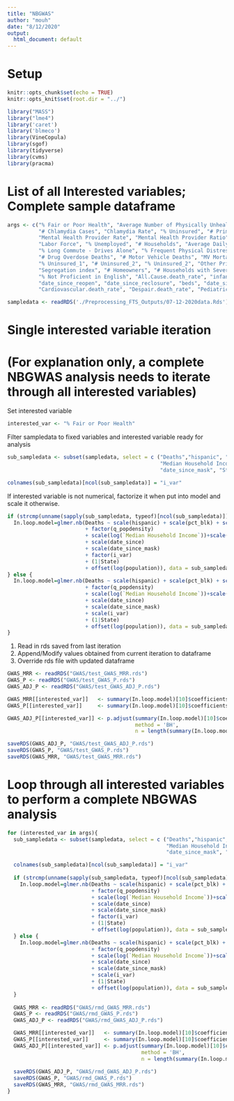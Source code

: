 ```yaml
---
title: "NBGWAS"
author: "mouh"
date: "8/12/2020"
output:
  html_document: default
---
```


# Setup

```r
knitr::opts_chunk$set(echo = TRUE)
knitr::opts_knit$set(root.dir = "../")

library("MASS")
library("lme4")
library('caret')
library('blmeco')
library(VineCopula)
library(sgof)
library(tidyverse)
library(cvms)
library(pracma)
```

# List of all Interested variables; Complete sample dataframe

```r

args <- c("% Fair or Poor Health", "Average Number of Physically Unhealthy Days", "% Smokers", "% With Access to Exercise Opportunities", 
          "# Chlamydia Cases", "Chlamydia Rate", "% Uninsured", "# Primary Care Physicians", "# Mental Health Providers", 
          "Mental Health Provider Rate", "Mental Health Provider Ratio", "Preventable Hosp. Rate (White)", "% Screened (White)", 
          "Labor Force", "% Unemployed", "# Households", "Average Daily PM2.5", "Presence of Water Violation", "# Workers who Drive Alone", 
          "% Long Commute - Drives Alone", "% Frequent Physical Distress", "# HIV Cases", "# Food Insecure", "# Limited Access", 
          "# Drug Overdose Deaths", "# Motor Vehicle Deaths", "MV Mortality Rate (White)", "% Insufficient Sleep", "# Uninsured_1", 
          "% Uninsured_1", "# Uninsured_2", "% Uninsured_2", "Other Primary Care Provider Rate", "Average Grade Performance (White)_1", 
          "Segregation index", "# Homeowners", "# Households with Severe Cost Burden", "# less than 18 years of age", 
          "% Not Proficient in English", "All.Cause.death_rate", "infant_deaths", "suicide_deaths", "reclosure", "mask", "date_since_social", 
          "date_since_reopen", "date_since_reclosure", "beds", "date_since_mask", "date_since", "Assault.death_rate", "Cancer.death_rate", 
          "Cardiovascular.death_rate", "Despair.death_rate", "PediatricAsthma", "AdultAsthma", "COPD", "AdultChronicLungDisease")

sampledata <- readRDS('./Preprocessing_FTS_Outputs/07-12-2020data.Rds')

```

# Single interested variable iteration 
# (For explanation only, a complete NBGWAS analysis needs to iterate through all interested variables)

Set interested variable

```r

interested_var <- "% Fair or Poor Health"

```

Filter sampledata to fixed variables and interested variable ready for analysis

```r

sub_sampledata <- subset(sampledata, select = c ("Deaths","hispanic", "pct_blk", "pct_asian", "pct_white", "pct_native", "q_popdensity", 
                                                 "Median Household Income", "education", "beds", "population", "date_since", 
                                                 "date_since_mask", "State", interested_var))

colnames(sub_sampledata)[ncol(sub_sampledata)] = "i_var"
```

If interested variable is not numerical, factorize it when put into model and scale it otherwise.

```r
if (strcmp(unname(sapply(sub_sampledata, typeof)[ncol(sub_sampledata)]), "character")) {
  In.loop.model=glmer.nb(Deaths ~ scale(hispanic) + scale(pct_blk) + scale(pct_asian) + scale(pct_white) + scale(pct_native)
                         + factor(q_popdensity)
                         + scale(log(`Median Household Income`))+scale(education) + scale(beds/population)
                         + scale(date_since) 
                         + scale(date_since_mask)
                         + factor(i_var)
                         + (1|State)
                         + offset(log(population)), data = sub_sampledata)
} else {
  In.loop.model=glmer.nb(Deaths ~ scale(hispanic) + scale(pct_blk) + scale(pct_asian) + scale(pct_white) + scale(pct_native)
                         + factor(q_popdensity)
                         + scale(log(`Median Household Income`))+scale(education) + scale(beds/population)
                         + scale(date_since) 
                         + scale(date_since_mask)
                         + scale(i_var)
                         + (1|State)
                         + offset(log(population)), data = sub_sampledata)
}
```

1. Read in rds saved from last iteration
2. Append/Modify values obtained from current iteration to dataframe
3. Override rds file with updated dataframe

```r
GWAS_MRR <- readRDS("GWAS/test_GWAS_MRR.rds")
GWAS_P <- readRDS("GWAS/test_GWAS_P.rds")
GWAS_ADJ_P <- readRDS("GWAS/test_GWAS_ADJ_P.rds")

GWAS_MRR[[interested_var]]   <- summary(In.loop.model)[10]$coefficients[2:16,1]
GWAS_P[[interested_var]]     <- summary(In.loop.model)[10]$coefficients[2:16,4]

GWAS_ADJ_P[[interested_var]] <- p.adjust(summary(In.loop.model)[10]$coefficients[2:16,4], 
                                         method = 'BH', 
                                         n = length(summary(In.loop.model)[10]$coefficients[2:16,4]))

saveRDS(GWAS_ADJ_P, "GWAS/test_GWAS_ADJ_P.rds")
saveRDS(GWAS_P, "GWAS/test_GWAS_P.rds")
saveRDS(GWAS_MRR, "GWAS/test_GWAS_MRR.rds")
```

# Loop through all interested variables to perform a complete NBGWAS analysis

```r
for (interested_var in args){
  sub_sampledata <- subset(sampledata, select = c ("Deaths","hispanic", "pct_blk", "pct_asian", "pct_white", "pct_native", "q_popdensity",
                                                   "Median Household Income", "education", "beds", "population", "date_since", 
                                                   "date_since_mask", "State", interested_var))

  colnames(sub_sampledata)[ncol(sub_sampledata)] = "i_var"
  
  if (strcmp(unname(sapply(sub_sampledata, typeof)[ncol(sub_sampledata)]), "character")) {
    In.loop.model=glmer.nb(Deaths ~ scale(hispanic) + scale(pct_blk) + scale(pct_asian) + scale(pct_white) + scale(pct_native)
                           + factor(q_popdensity)
                           + scale(log(`Median Household Income`))+scale(education) + scale(beds/population)
                           + scale(date_since) 
                           + scale(date_since_mask)
                           + factor(i_var)
                           + (1|State)
                           + offset(log(population)), data = sub_sampledata)
  } else {
    In.loop.model=glmer.nb(Deaths ~ scale(hispanic) + scale(pct_blk) + scale(pct_asian) + scale(pct_white) + scale(pct_native)
                           + factor(q_popdensity)
                           + scale(log(`Median Household Income`))+scale(education) + scale(beds/population)
                           + scale(date_since) 
                           + scale(date_since_mask)
                           + scale(i_var)
                           + (1|State)
                           + offset(log(population)), data = sub_sampledata)
  }
  
  GWAS_MRR <- readRDS("GWAS/rmd_GWAS_MRR.rds")
  GWAS_P <- readRDS("GWAS/rmd_GWAS_P.rds")
  GWAS_ADJ_P <- readRDS("GWAS/rmd_GWAS_ADJ_P.rds")

  GWAS_MRR[[interested_var]]   <- summary(In.loop.model)[10]$coefficients[2:16,1]
  GWAS_P[[interested_var]]     <- summary(In.loop.model)[10]$coefficients[2:16,4]
  GWAS_ADJ_P[[interested_var]] <- p.adjust(summary(In.loop.model)[10]$coefficients[2:16,4], 
                                           method = 'BH', 
                                           n = length(summary(In.loop.model)[10]$coefficients[2:16,4]))
  
  saveRDS(GWAS_ADJ_P, "GWAS/rmd_GWAS_ADJ_P.rds")
  saveRDS(GWAS_P, "GWAS/rmd_GWAS_P.rds")
  saveRDS(GWAS_MRR, "GWAS/rmd_GWAS_MRR.rds")  
}

```